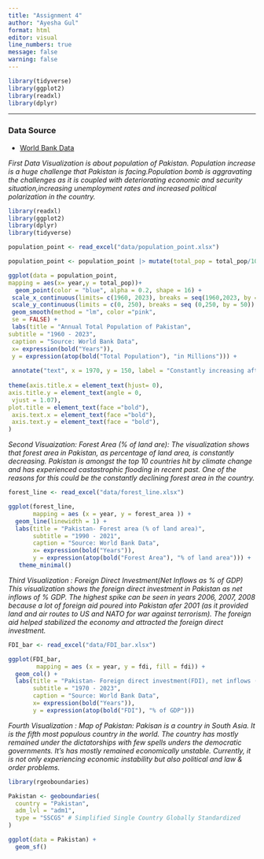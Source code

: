```yaml
---
title: "Assignment 4"
author: "Ayesha Gul"
format: html
editor: visual
line_numbers: true
message: false 
warning: false
---
```


```r
library(tidyverse)
library(ggplot2)
library(readxl)
library(dplyr)

```

------------------------------------------------------------------------

### Data Source

-   [World Bank Data](https://data.worldbank.org/country/pakistan)

*First Data Visualization is about population of Pakistan. Population increase is a huge challenge that Pakistan is facing.Population bomb is aggravating the challenges as it is coupled with deteriorating economic and security situation,increasing unemployment rates and increased political polarization in the country.*

```r
library(readxl)
library(ggplot2)
library(dplyr)
library(tidyverse)

population_point <- read_excel("data/population_point.xlsx") 

population_point <- population_point |> mutate(total_pop = total_pop/1000000)

ggplot(data = population_point,
mapping = aes(x= year,y = total_pop))+
  geom_point(color = "blue", alpha = 0.2, shape = 16) +
 scale_x_continuous(limits= c(1960, 2023), breaks = seq(1960,2023, by = 10)) +
 scale_y_continuous(limits = c(0, 250), breaks = seq (0,250, by = 50)) +
 geom_smooth(method = "lm", color ="pink",
 se = FALSE) +
 labs(title = "Annual Total Population of Pakistan",
subtitle = "1960 - 2023",
 caption = "Source: World Bank Data",
 x= expression(bold("Years")),
 y = expression(atop(bold("Total Population"), "in Millions"))) +
  
 annotate("text", x = 1970, y = 150, label = "Constantly increasing after 1970", hjust = -0.01, vjust = -0.1, )+
  
theme(axis.title.x = element_text(hjust= 0),
axis.title.y = element_text(angle = 0,
 vjust = 1.07),
plot.title = element_text(face ="bold"),
 axis.text.x = element_text(face ="bold"),
 axis.text.y = element_text(face = "bold"),
)
```
*Second Visuaization: Forest Area (% of land are):* *The visualization shows that forest area in Pakistan, as percentage of land area, is constantly decreasing. Pakistan is amongst the top 10 countries hit by climate change and has experienced castastrophic flooding in recent past. One of the reasons for this could be the constantly declining forest area in the country.*

```r

forest_line <- read_excel("data/forest_line.xlsx")

ggplot(forest_line, 
       mapping = aes (x = year, y = forest_area )) +
  geom_line(linewidth = 1) +
  labs(title = "Pakistan- Forest area (% of land area)",
       subtitle = "1990 - 2021",
       caption = "Source: World Bank Data",
       x= expression(bold("Years")),
       y = expression(atop(bold("Forest Area"), "% of land area"))) +
   theme_minimal()


```
*Third Visualization : Foreign Direct Investment(Net Inflows as % of GDP)* *This visualization shows the foreign direct investment in Pakistan as net inflows of % GDP. The highest spike can be seen in years 2006, 2007, 2008 because a lot of foreign aid poured into Pakistan afer 2001 (as it provided land and air routes to US and NATO for war against terrorism). The foreign aid helped stabilized the economy and attracted the foreign direct investment.*

```r
FDI_bar <- read_excel("data/FDI_bar.xlsx")

ggplot(FDI_bar, 
        mapping = aes (x = year, y = fdi, fill = fdi)) +
  geom_col() +
  labs(title = "Pakistan- Foreign direct investment(FDI), net inflows (% of GDP)",
       subtitle = "1970 - 2023",
       caption = "Source: World Bank Data",
       x= expression(bold("Years")),
       y = expression(atop(bold("FDI"), "% of GDP")))


```
*Fourth Visualization : Map of Pakistan:* *Pakisan is a country in South Asia. It is the fifth most populous country in the world. The country has mostly remained under the dictatorships with few spells unders the democratic governments. It's has mostly remained economically unstable. Currently, it is not only experiencing economic instability but also political and law & order problems.*

```r
library(rgeoboundaries)

Pakistan <- geoboundaries(
  country = "Pakistan", 
  adm_lvl = "adm1",
  type = "SSCGS" # Simplified Single Country Globally Standardized
) 

ggplot(data = Pakistan) +
  geom_sf()

```